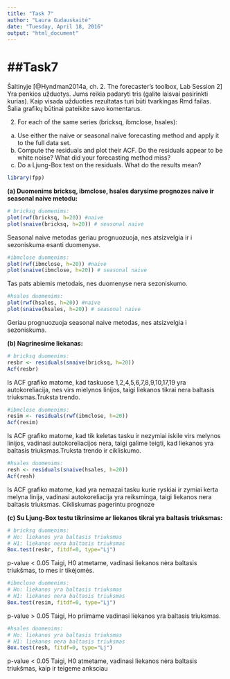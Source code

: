 ---
title: "Task 7"
author: "Laura Gudauskaitė"
date: "Tuesday, April 18, 2016"
output: "html_document"
---

##Task7
========================================================

Šaltinyje [@Hyndman2014a, ch. 2. The forecaster’s toolbox, Lab Session 2] Yra penkios užduotys. Jums reikia padaryti tris (galite laisvai pasirinkti kurias). Kaip visada užduoties rezultatas turi būti tvarkingas Rmd failas. Šalia grafikų būtinai pateikite savo komentarus.

 2. For each of the same series (bricksq, ibmclose, hsales):
(a) Use either the naive or seasonal naive forecasting method and
apply it to the full data set.
(b) Compute the residuals and plot their ACF. Do the residuals
appear to be white noise? What did your forecasting method
miss?
(c) Do a Ljung-Box test on the residuals. What do the results
mean?


```{r,message=FALSE}
library(fpp)
```


**(a) Duomenims bricksq, ibmclose, hsales darysime prognozes naive ir seasonal naive metodu:**

```{r}
# bricksq duomenims:
plot(rwf(bricksq, h=20)) #naive
plot(snaive(bricksq, h=20)) # seasonal naive
```

Seasonal naive metodas geriau prognuozuoja, nes atsizvelgia ir i sezoniskuma esanti duomenyse.

```{r}
#ibmclose duomenims:
plot(rwf(ibmclose, h=20)) #naive
plot(snaive(ibmclose, h=20)) # seasonal naive
```

Tas pats abiemis metodais, nes duomenyse nera sezoniskumo.

```{r}
#hsales duomenims:
plot(rwf(hsales, h=20)) #naive
plot(snaive(hsales, h=20)) # seasonal naive
```

Geriau prognuozuoja seasonal naive metodas, nes atsizvelgia i sezoniskuma.

**(b) Nagrinesime liekanas:**

```{r}
# bricksq duomenims:
resbr <- residuals(snaive(bricksq, h=20))
Acf(resbr)
```

Is ACF grafiko matome, kad taskuose 1,2,4,5,6,7,8,9,10,17,19 yra autokoreliacija, nes virs mielynos linijos, taigi liekanos tikrai nera baltasis triuksmas.Truksta trendo.

```{r}
#ibmclose duomenims:
resim <- residuals(rwf(ibmclose, h=20))
Acf(resim)
```

Is ACF grafiko matome, kad tik keletas tasku ir nezymiai iskile virs melynos linijos, vadinasi autokoreliacijos nera, taigi galime teigti, kad liekanos yra baltasis triuksmas.Truksta trendo ir cikliskumo.

```{r}
#hsales duomenims:
resh <- residuals(snaive(hsales, h=20))
Acf(resh)
```

Is ACF grafiko matome, kad yra nemazai tasku kurie ryskiai ir zymiai kerta melyna linija, vadinasi autokoreliacija yra reiksminga, taigi liekanos nera baltasis triuksmas. Cikliskumas pagerintu prognoze

**(c) Su Ljung-Box testu tikrinsime ar liekanos tikrai yra baltasis triuksmas:**

```{r}
# bricksq duomenims:
# Ho: liekanos yra baltasis triuksmas
# H1: liekanos nera baltasis triuksmas
Box.test(resbr, fitdf=0, type="Lj")
```

p-value < 0.05 Taigi, H0 atmetame, vadinasi liekanos nėra baltasis triukšmas, to mes ir tikėjomės.

```{r}
#ibmclose duomenims:
# Ho: liekanos yra baltasis triuksmas
# H1: liekanos nera baltasis triuksmas
Box.test(resim, fitdf=0, type="Lj")
```

p-value > 0.05 Taigi, Ho priimame vadinasi liekanos yra baltasis triuksmas.

```{r}
#hsales duomenims:
# Ho: liekanos yra baltasis triuksmas
# H1: liekanos nera baltasis triuksmas
Box.test(resh, fitdf=0, type="Lj")
```

p-value < 0.05 Taigi, H0 atmetame, vadinasi liekanos nėra baltasis triukšmas, kaip ir teigeme anksciau

